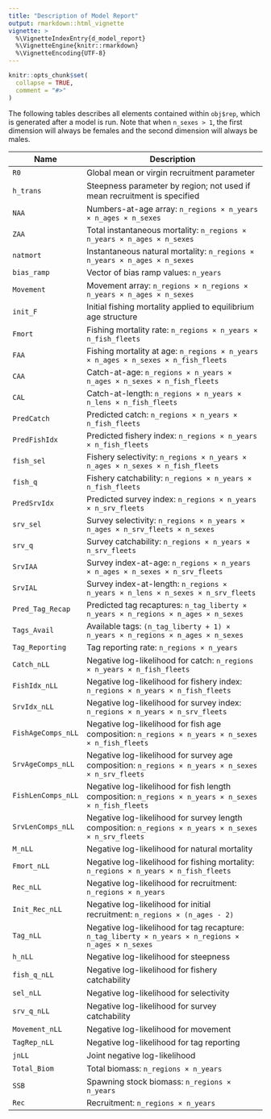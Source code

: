 ```yaml
---
title: "Description of Model Report"
output: rmarkdown::html_vignette
vignette: >
  %\VignetteIndexEntry{d_model_report}
  %\VignetteEngine{knitr::rmarkdown}
  %\VignetteEncoding{UTF-8}
---
```


```r
knitr::opts_chunk$set(
  collapse = TRUE,
  comment = "#>"
)
```

The following tables describes all elements contained within `obj$rep`, which is generated after a model is run. Note that when `n_sexes > 1`, the first dimension will always be females and the second dimension will always be males.

| Name               | Description                                                                 |
|--------------------|-----------------------------------------------------------------------------|
| `R0`               | Global mean or virgin recruitment parameter                                  |
| `h_trans`          | Steepness parameter by region; not used if mean recruitment is specified     |
| `NAA`              | Numbers-at-age array: `n_regions × n_years × n_ages × n_sexes`              |
| `ZAA`              | Total instantaneous mortality: `n_regions × n_years × n_ages × n_sexes`     |
| `natmort`          | Instantaneous natural mortality: `n_regions × n_years × n_ages × n_sexes`   |
| `bias_ramp`        | Vector of bias ramp values: `n_years`                                       |
| `Movement`         | Movement array: `n_regions × n_regions × n_years × n_ages × n_sexes`        |
| `init_F`           | Initial fishing mortality applied to equilibrium age structure              |
| `Fmort`            | Fishing mortality rate: `n_regions × n_years × n_fish_fleets`               |
| `FAA`              | Fishing mortality at age: `n_regions × n_years × n_ages × n_sexes × n_fish_fleets` |
| `CAA`              | Catch-at-age: `n_regions × n_years × n_ages × n_sexes × n_fish_fleets`      |
| `CAL`              | Catch-at-length: `n_regions × n_years × n_lens × n_fish_fleets`             |
| `PredCatch`        | Predicted catch: `n_regions × n_years × n_fish_fleets`                      |
| `PredFishIdx`      | Predicted fishery index: `n_regions × n_years × n_fish_fleets`              |
| `fish_sel`         | Fishery selectivity: `n_regions × n_years × n_ages × n_sexes × n_fish_fleets` |
| `fish_q`           | Fishery catchability: `n_regions × n_years × n_fish_fleets`                 |
| `PredSrvIdx`       | Predicted survey index: `n_regions × n_years × n_srv_fleets`                |
| `srv_sel`          | Survey selectivity: `n_regions × n_years × n_ages × n_srv_fleets × n_sexes` |
| `srv_q`            | Survey catchability: `n_regions × n_years × n_srv_fleets`                   |
| `SrvIAA`           | Survey index-at-age: `n_regions × n_years × n_ages × n_sexes × n_srv_fleets` |
| `SrvIAL`           | Survey index-at-length: `n_regions × n_years × n_lens × n_sexes × n_srv_fleets` |
| `Pred_Tag_Recap`   | Predicted tag recaptures: `n_tag_liberty × n_years × n_regions × n_ages × n_sexes` |
| `Tags_Avail`       | Available tags: `(n_tag_liberty + 1) × n_years × n_regions × n_ages × n_sexes` |
| `Tag_Reporting`    | Tag reporting rate: `n_regions × n_years`                                   |
| `Catch_nLL`        | Negative log-likelihood for catch: `n_regions × n_years × n_fish_fleets`    |
| `FishIdx_nLL`      | Negative log-likelihood for fishery index: `n_regions × n_years × n_fish_fleets` |
| `SrvIdx_nLL`       | Negative log-likelihood for survey index: `n_regions × n_years × n_srv_fleets` |
| `FishAgeComps_nLL` | Negative log-likelihood for fish age composition: `n_regions × n_years × n_sexes × n_fish_fleets` |
| `SrvAgeComps_nLL`  | Negative log-likelihood for survey age composition: `n_regions × n_years × n_sexes × n_srv_fleets` |
| `FishLenComps_nLL` | Negative log-likelihood for fish length composition: `n_regions × n_years × n_sexes × n_fish_fleets` |
| `SrvLenComps_nLL`  | Negative log-likelihood for survey length composition: `n_regions × n_years × n_sexes × n_srv_fleets` |
| `M_nLL`            | Negative log-likelihood for natural mortality                               |
| `Fmort_nLL`        | Negative log-likelihood for fishing mortality: `n_regions × n_years × n_fish_fleets` |
| `Rec_nLL`          | Negative log-likelihood for recruitment: `n_regions × n_years`              |
| `Init_Rec_nLL`     | Negative log-likelihood for initial recruitment: `n_regions × (n_ages - 2)` |
| `Tag_nLL`          | Negative log-likelihood for tag recapture: `n_tag_liberty × n_years × n_regions × n_ages × n_sexes` |
| `h_nLL`            | Negative log-likelihood for steepness                                       |
| `fish_q_nLL`       | Negative log-likelihood for fishery catchability                            |
| `sel_nLL`          | Negative log-likelihood for selectivity                                     |
| `srv_q_nLL`        | Negative log-likelihood for survey catchability                             |
| `Movement_nLL`     | Negative log-likelihood for movement                                        |
| `TagRep_nLL`       | Negative log-likelihood for tag reporting                                   |
| `jnLL`             | Joint negative log-likelihood                                               |
| `Total_Biom`       | Total biomass: `n_regions × n_years`                                        |
| `SSB`              | Spawning stock biomass: `n_regions × n_years`                               |
| `Rec`              | Recruitment: `n_regions × n_years`                                          |


